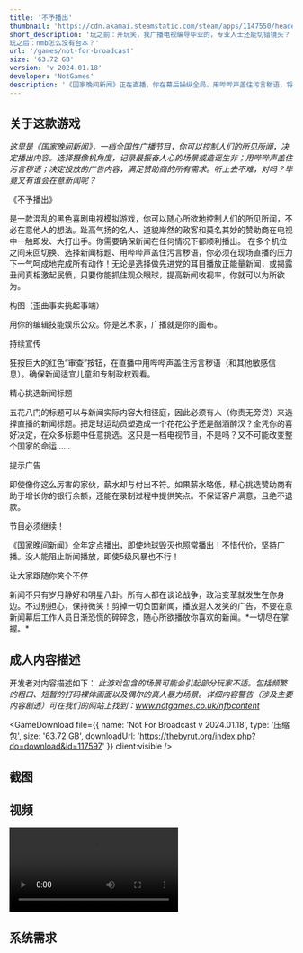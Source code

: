 ```yaml
---
title: '不予播出'
thumbnail: 'https://cdn.akamai.steamstatic.com/steam/apps/1147550/header_schinese.jpg?t=1679929087'
short_description: '玩之前：开玩笑，我广播电视编导毕业的，专业人士还能切错镜头？
玩之后：nmb怎么没有台本？'
url: '/games/not-for-broadcast'
size: '63.72 GB'
version: 'v 2024.01.18'
developer: 'NotGames'
description: '《国家晚间新闻》正在直播，你在幕后操纵全局。用哔哔声盖住污言秽语，将摄像机对准名人巨星，让观众沉浸在这场混乱的黑色喜剧电视模拟游戏中。'
---
```




<div className="prose mx-auto">
  <h2 className="text-2xl font-bold">关于这款游戏</h2>

  <ArticalImage src="https://cdn.akamai.steamstatic.com/steam/apps/1147550/extras/Chinese_Dubbing__1_.png?t=1679929087" client:visible />

  <i>这里是《国家晚间新闻》，一档全国性广播节目，你可以控制人们的所见所闻，决定播出内容。选择摄像机角度，记录最振奋人心的场景或造谣生非；用哔哔声盖住污言秽语；决定投放的广告内容，满足赞助商的所有需求。听上去不难，对吗？毕竟又有谁会在意新闻呢？</i>

  <p className="font-bold">《不予播出》</p>
  是一款混乱的黑色喜剧电视模拟游戏，你可以随心所欲地控制人们的所见所闻，不必在意他人的想法。趾高气扬的名人、道貌岸然的政客和莫名其妙的赞助商在电视中一触即发、大打出手。你需要确保新闻在任何情况下都顺利播出。 在多个机位之间来回切换、选择新闻标题、用哔哔声盖住污言秽语，你必须在现场直播的压力下一气呵成地完成所有动作！无论是选择做先进党的耳目播放正能量新闻，或揭露丑闻真相激起民愤，只要你能抓住观众眼球，提高新闻收视率，你就可以为所欲为。

  <p className="font-bold">构图（歪曲事实挑起事端）</p>
  用你的编辑技能娱乐公众。你是艺术家，广播就是你的画布。

  <ArticalImage src="https://cdn.akamai.steamstatic.com/steam/apps/1147550/extras/nfb_release_frame_2.gif?t=1679929087" client:visible />

  <p className="font-bold">持续宣传</p>
  狂按巨大的红色“审查”按钮，在直播中用哔哔声盖住污言秽语（和其他敏感信息）。确保新闻适宜儿童和专制政权观看。

  <ArticalImage src="https://cdn.akamai.steamstatic.com/steam/apps/1147550/extras/nfb_gif_9_1.gif?t=1679929087" client:visible />

  <p className="font-bold">精心挑选新闻标题</p>
  五花八门的标题可以与新闻实际内容大相径庭，因此必须有人（你责无旁贷）来选择直播的新闻标题。把足球运动员塑造成一个花花公子还是酗酒醉汉？全凭你的喜好决定，在众多标题中任意挑选。这只是一档电视节目，不是吗？又不可能改变整个国家的命运……

  <ArticalImage src="https://cdn.akamai.steamstatic.com/steam/apps/1147550/extras/nfb_release_headline_1.gif?t=1679929087" client:visible />

  <p className="font-bold">提示广告</p>
  即使像你这么厉害的家伙，薪水却与付出不符。如果薪水略低，精心挑选赞助商有助于增长你的银行余额，还能在录制过程中提供笑点。不保证客户满意，且绝不退款。

  <ArticalImage src="https://cdn.akamai.steamstatic.com/steam/apps/1147550/extras/nfb_gif_8.gif?t=1679929087" client:visible />

  <p className="font-bold">节目必须继续！</p>
  《国家晚间新闻》全年定点播出，即使地球毁灭也照常播出！不惜代价，坚持广播。没人能阻止新闻播放，即使5级风暴也不行！

  <ArticalImage src="https://cdn.akamai.steamstatic.com/steam/apps/1147550/extras/nfb_gif_4.gif?t=1679929087" client:visible />

  <p className="font-bold">让大家跟随你笑个不停</p>
  新闻不只有岁月静好和明星八卦。所有人都在谈论战争，政治变革就发生在你身边。不过别担心，保持微笑！剪掉一切负面新闻，播放逗人发笑的广告，不要在意新闻幕后工作人员日渐恐慌的碎碎念，随心所欲播放你喜欢的新闻。*一切尽在掌握。*

  <ArticalImage src="https://cdn.akamai.steamstatic.com/steam/apps/1147550/extras/nfb_gif_5.gif?t=1679929087" client:visible />

  <h2 className="text-2xl font-bold">成人内容描述</h2>

  开发者对内容描述如下： *此游戏包含的场景可能会引起部分玩家不适。包括频繁的粗口、短暂的打码裸体画面以及偶尔的真人暴力场景。详细内容警告（涉及主要内容剧透）可在我们的网站上找到：www.notgames.co.uk/nfbcontent* 
  
  <GameDownload file={{ name: 'Not For Broadcast v 2024.01.18', type: '压缩包', size: '63.72 GB', downloadUrl: 'https://thebyrut.org/index.php?do=download&id=117597' }} client:visible />

  <h2 className="text-2xl font-bold">截图</h2>

  <div className="grid sm:grid-cols-3 gap-4">
    <ArticalImage src="https://cdn.akamai.steamstatic.com/steam/apps/1147550/ss_4ebe37776f49bed6d48a6fa66559d0d0b00fa582.jpg?t=1679929087" client:visible />
    <ArticalImage src="https://cdn.akamai.steamstatic.com/steam/apps/1147550/ss_153775df4b80769590a2ad7366bfcdf0cbaf05ab.jpg?t=1679929087" client:visible />
    <ArticalImage src="https://cdn.akamai.steamstatic.com/steam/apps/1147550/ss_ff7034a33c8dc1bbc25390118200c8c0991810fb.jpg?t=1679929087" client:visible />
    <ArticalImage src="https://cdn.akamai.steamstatic.com/steam/apps/1147550/ss_2d49f89d32002b982a3bc624fae0e26b2ed24fa7.jpg?t=1679929087" client:visible />
    <ArticalImage src="https://cdn.akamai.steamstatic.com/steam/apps/1147550/ss_e54fe0014f65e636d4ce07396d27f39af16fca99.jpg?t=1679929087" client:visible />
    <ArticalImage src="https://cdn.akamai.steamstatic.com/steam/apps/1147550/ss_b428bf40edb62ac939935d02a6f8e6e4ee29e39e.jpg?t=1679929087" client:visible />
  </div>

  <h2 className="text-2xl font-bold">视频</h2>

  <video class="rounded-lg border shadow-lg" src="https://cdn.akamai.steamstatic.com/steam/apps/256870518/movie480_vp9.webm?t=1643131970" controls></video>

  ## 系统需求

  <Repack
    defaultContent="安装说明：1. 用Daemon Tools加载镜像文件；2. 安装游戏；3. 将Razor1911文件夹中的内容复制到游戏安装目录下并覆盖原文件；4. 开始游戏"
    client:visible
  />

  <AppreciateQRCodes client:visible />
</div>